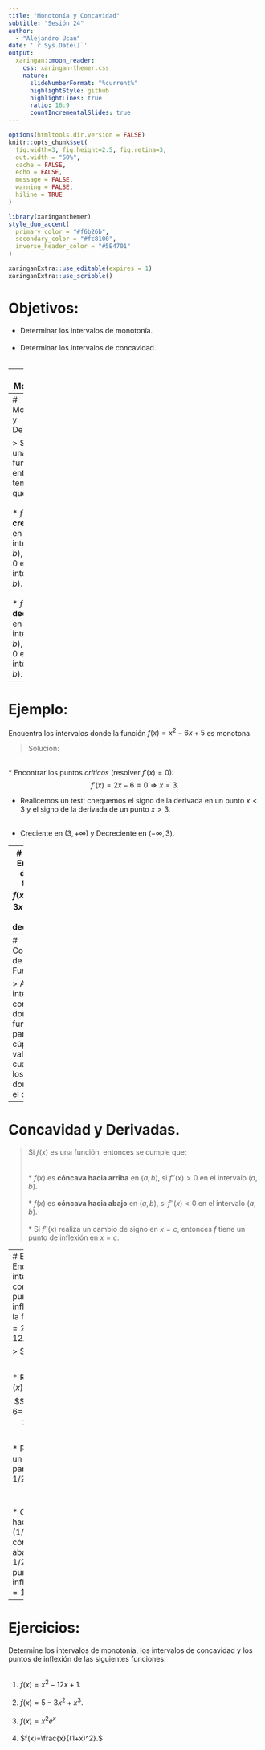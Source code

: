 ```yaml
---
title: "Monotonía y Concavidad"
subtitle: "Sesión 24"  
author: 
  - "Alejandro Ucan"
date: '`r Sys.Date()`'
output:
  xaringan::moon_reader:
    css: xaringan-themer.css
    nature:
      slideNumberFormat: "%current%"
      highlightStyle: github
      highlightLines: true
      ratio: 16:9
      countIncrementalSlides: true
---
```


```r
options(htmltools.dir.version = FALSE)
knitr::opts_chunk$set(
  fig.width=3, fig.height=2.5, fig.retina=3,
  out.width = "50%",
  cache = FALSE,
  echo = FALSE,
  message = FALSE, 
  warning = FALSE,
  hiline = TRUE
)
```

```r
library(xaringanthemer)
style_duo_accent(
  primary_color = "#f6b26b",
  secondary_color = "#fc8100",
  inverse_header_color = "#5E4701"
)
```

```r
xaringanExtra::use_editable(expires = 1)
xaringanExtra::use_scribble()
```
# Objetivos:

 * Determinar los intervalos de monotonía. <br/><br/>
 * Determinar los intervalos de concavidad. <br/><br/>
 
---
# Mononotía.

> Monotonía se refiere al comportamiento de la función cuando se ve un crecimiento o decrecimiento. 

<iframe src="https://www.geogebra.org/graphing/mcwuyrqz?embed" width="1200" height="400" allowfullscreen style="border: 1px solid #e4e4e4;border-radius: 4px;" frameborder="0"></iframe>

---
# Monotonía y Derivadas.

> Si $f(x)$ es una función, entonces tenemos que: <br/><br/>
* $f(x)$ es __creciente__ en el intervalo $(a,b),$ si $f'(x)>0$ en el intervalo $(a,b).$ <br/><br/>
* $f(x)$ es __decreciente__ en el intervalo $(a,b),$ si $f'(x)<0$ en el intervalo $(a,b).$

---
# Ejemplo:

Encuentra los intervalos donde la función $f(x)=x^2-6x+5$ es monotona.

> Solución:

<br/>
* Encontrar los puntos _críticos_ (resolver $f'(x)=0$): $$f'(x)=2x-6=0\Rightarrow x=3.$$

* Realicemos un test: chequemos el signo de la derivada en un punto $x<3$ y el signo de la derivada de un punto $x>3.$ <br/><br/>

* Creciente en $(3,+\infty)$ y Decreciente en $(-\infty,3).$

---
# Ejemplo:
Encuentre donde la función $f(x)=2x^3-3x^2-12x+7$ es decreciente.

> Solución:

<br/>

* Calculemos la derivada $f'(x)=6x^2-6x-12.$ <br/>

* Resolvemos la desigualdad $f'(x)<0.$ $$6x^2-6x-12<0 \Rightarrow (x-2)(x+1)<0.$$ <br/><br/><br/>


* Es decreciente en $(-1,2).$

---
# Concavidad de Funciones:

> Ahora nos interesa conocer donde la función parace una cúpula o un valle, y cuales son los puntos donde hace el cambio.

---
# Concavidad y Derivadas.

> Si $f(x)$ es una función, entonces se cumple que: <br/><br/><br/>
* $f(x)$ es __cóncava hacia arriba__ en $(a,b),$ si $f''(x)>0$ en el intervalo $(a,b).$ <br/><br/>
* $f(x)$ es __cóncava hacia abajo__ en $(a,b),$ si $f''(x)<0$ en el intervalo $(a,b).$ <br/><br/>
* Si $f''(x)$ realiza un cambio de signo en $x=c,$ entonces $f$ tiene un punto de inflexión en $x=c.$ 

---
# Ejemplo:
Encuentre los intervalos de concavidad y puntos de inflexión para la función $f(x)=2x^3-3x^2-12x+7.$

> Solución:

<br/>

* Resolver $f''(x)=0.$ $$ f''(x)=12x-6=0\Rightarrow x=\frac{1}{2}.$$

* Realizamos un test con $f''$ para puntos $<1/2$ y $>1/2.$ <br/><br/><br/>


* Cóncava hacia arriba en $(1/2,\infty),$ cóncava hacía abajo en $(-\infty, 1/2)$ y tiene un punto de inflexión en $x=1/2.$

---
# Ejercicios:

Determine los intervalos de monotonía, los intervalos de concavidad y los puntos de inflexión de las siguientes funciones: <br/><br/>

1. $f(x)=x^2-12x+1.$ <br/><br/>
2. $f(x)=5-3x^2+x^3.$ <br/><br/>
3. $f(x)=x^2 e^x$ <br/><br/>
4. $f(x)=\frac{x}{(1+x)^2}.$
